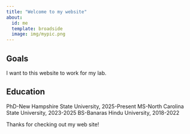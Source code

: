 ```yaml
---
title: "Welcome to my website"
about:
  id: me
  template: broadside
  image: img/mypic.png
---
```


::: {#me}
## Goals

I want to this website to work for my lab.

## Education
PhD-New Hampshire State University, 2025-Present
MS-North Carolina State University, 2023-2025
BS-Banaras Hindu University, 2018-2022
:::

Thanks for checking out my web site!
